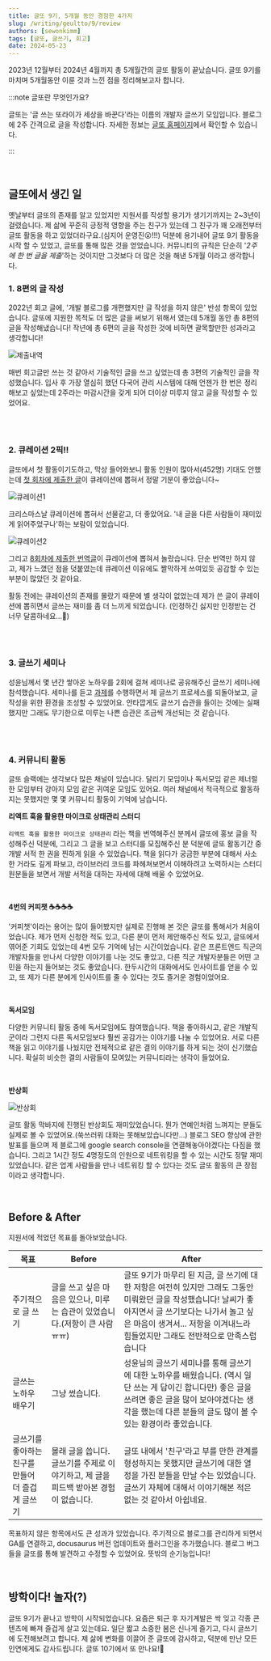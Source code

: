 ```yaml
---
title: 글또 9기, 5개월 동안 경험한 4가지
slug: /writing/geultto/9/review
authors: [sewonkimm]
tags: [글또, 글쓰기, 회고]
date: 2024-05-23
---
```


2023년 12월부터 2024년 4월까지 총 5개월간의 글또 활동이 끝났습니다. 글또 9기를 마치며 5개월동안 이룬 것과 느낀 점을 정리해보고자 합니다.

:::note 글또란 무엇인가요?

글또는 '글 쓰는 또라이가 세상을 바꾼다'라는 이름의 개발자 글쓰기 모임입니다. 블로그에 2주 간격으로 글을 작성합니다. 자세한 정보는 [글또 홈페이지](https://geultto.github.io/blog/geultto-summary/)에서 확인할 수 있습니다.

:::

<br />

## 글또에서 생긴 일

옛날부터 글또의 존재를 알고 있었지만 지원서를 작성할 용기가 생기기까지는 2~3년이 걸렸습니다. 제 삶에 꾸준히 긍정적 영향을 주는 친구가 있는데 그 친구가 꽤 오래전부터 글또 활동을 하고 있었더라구요.(심지어 운영진😮!!!) 덕분에 용기내어 글또 9기 활동을 시작 할 수 있었고, 글또를 통해 많은 것을 얻었습니다. 커뮤니티의 규칙은 단순히 '_2주에 한 번 글을 제출_'하는 것이지만 그것보다 더 많은 것을 해낸 5개월 이라고 생각합니다.

<!--truncate-->

### 1. 8편의 글 작성

2022년 회고 글에, '개발 블로그를 개편했지만 글 작성을 하지 않은' 반성 항목이 있었습니다. 글또에 지원한 목적도 더 많은 글을 써보기 위해서 였는데 5개월 동안 총 8편의 글을 작성해냈습니다! 작년에 총 6편의 글을 작성한 것에 비하면 괄목할만한 성과라고 생각합니다!

![제출내역](./제출내역.png)

매번 회고글만 쓰는 것 같아서 기술적인 글을 쓰고 싶었는데 총 3편의 기술적인 글을 작성했습니다. 입사 후 가장 열심히 했던 다국어 관리 시스템에 대해 언젠가 한 번은 정리해보고 싶었는데 2주라는 마감시간을 갖게 되어 더이상 미루지 않고 글을 작성할 수 있었어요.

<br />
<br />

### 2. 큐레이션 2픽!!

글또에서 첫 활동이기도하고, 막상 들어와보니 활동 인원이 많아서(452명) 기대도 안했는데 [첫 회차에 제출한 글](/blog/dev/i18n/tips)이 큐레이션에 뽑혀서 정말 기분이 좋았습니다~

![큐레이션1](../2024-01-06-post/curation.png)

크리스마스날 큐레이션에 뽑혀서 선물같고, 더 좋았어요. '내 글을 다른 사람들이 재미있게 읽어주었구나'하는 보람이 있었습니다.

![큐레이션2](./큐레이션2.png)

그리고 [8회차에 제출한 번역글](/blog/article/90percent)이 큐레이션에 뽑혀서 놀랐습니다. 단순 번역만 하지 않고, 제가 느꼈던 점을 덧붙였는데 큐레이션 이유에도 짤막하게 쓰여있듯 공감할 수 있는 부분이 많았던 것 같아요.

활동 전에는 큐레이션의 존재를 몰랐기 때문에 별 생각이 없었는데 제가 쓴 글이 큐레이션에 뽑히면서 글쓰는 재미를 좀 더 느끼게 되었습니다. (인정하긴 싫지만 인정받는 건 너무 달콤하네요...🍬)

<br />
<br />

### 3. 글쓰기 세미나

성윤님께서 몇 년간 쌓아온 노하우를 2회에 걸쳐 세미나로 공유해주신 글쓰기 세미나에 참석했습니다. 세미나를 듣고 [과제](/blog/writing)를 수행하면서 제 글쓰기 프로세스를 되돌아보고, 글 작성을 위한 환경을 조성할 수 있었어요. 안타깝게도 글쓰기 습관을 들이는 것에는 실패했지만 그래도 무기한으로 미루는 나쁜 습관은 조금씩 개선되는 것 같습니다.

<br />
<br />

### 4. 커뮤니티 활동

글또 슬랙에는 생각보다 많은 채널이 있습니다. 달리기 모임이나 독서모임 같은 제너럴한 모임부터 강아지 모임 같은 귀여운 모임도 있어요. 여러 채널에서 적극적으로 활동하지는 못했지만 몇 몇 커뮤니티 활동이 기억에 남습니다.

**리액트 훅을 활용한 마이크로 상태관리 스터디**

`리액트 훅을 활용한 마이크로 상태관리` 라는 책을 번역해주신 분께서 글또에 홍보 글을 작성해주신 덕분에, 그리고 그 글을 보고 스터디를 모집해주신 분 덕분에 글또 활동기간 중 개발 서적 한 권을 찐하게 읽을 수 있었습니다. 책을 읽다가 궁금한 부분에 대해서 사소한 거라도 깊게 파보고, 라이브러리 코드를 파헤쳐보면서 이해하려고 노력하시는 스터디원분들을 보면서 개발 서적을 대하는 자세에 대해 배울 수 있었어요.

<br />

**4번의 커피챗 ☕️☕️☕️☕️**

'커피챗'이라는 용어는 많이 들어봤지만 실제로 진행해 본 것은 글또를 통해서가 처음이었습니다. 제가 먼저 신청한 적도 있고, 다른 분이 먼저 제안해주신 적도 있고, 글또에서 엮어준 기회도 있었는데 4번 모두 기억에 남는 시간이었습니다. 같은 프론트엔드 직군의 개발자들을 만나서 다양한 이야기를 나눈 것도 좋았고, 다른 직군 개발자분들은 어떤 고민을 하는지 들어보는 것도 좋았습니다. 한두시간의 대화에서도 인사이트를 얻을 수 있고, 또 제가 다른 분에게 인사이트를 줄 수 있다는 것도 즐거운 경험이었어요.

<br />

**독서모임**

다양한 커뮤니티 활동 중에 독서모임에도 참여했습니다. 책을 좋아하시고, 같은 개발직군이라 그런지 다른 독서모임보다 훨씬 공감가는 이야기를 나눌 수 있었어요. 서로 다른 책을 읽고 이야기를 나눴지만 전체적으로 같은 결의 이야기를 하게 되는 것이 신기했습니다. 확실히 비슷한 결의 사람들이 모여있는 커뮤니티라는 생각이 들었어요.

<br />

**반상회**

![반상회](./반상회.JPG)

글또 활동 막바지에 진행된 반상회도 재미있었습니다. 뭔가 연예인처럼 느껴지는 분들도 실제로 볼 수 있었어요.(쑥쓰러워 대화는 못해보았습니다만...) 블로그 SEO 향상에 관한 발표를 들으며 제 블로그에 google search console을 연결해놓아야겠다는 다짐을 했습니다. 그리고 1시간 정도 4명정도의 인원으로 네트워킹을 할 수 있는 시간도 정말 재미있었습니다. 같은 업계 사람들을 만나 네트워킹 할 수 있다는 것도 글또 활동의 큰 장점이라고 생각합니다.

<br />

## Before & After

지원서에 적었던 목표를 돌아보았습니다.

| 목표                                             | Before                                                                               | After                                                                                                                                                                                                                                    |
| ------------------------------------------------ | ------------------------------------------------------------------------------------ | ---------------------------------------------------------------------------------------------------------------------------------------------------------------------------------------------------------------------------------------- |
| 주기적으로 글 쓰기                               | 글을 쓰고 싶은 마음은 있으나, 미루는 습관이 있었습니다.(저항이 큰 사람ㅠㅠ)          | 글또 9기가 마무리 된 지금, 글 쓰기에 대한 저항은 여전히 있지만 그래도 그동안 미뤄왔던 글을 작성했습니다! 날씨가 좋아지면서 글 쓰기보다는 나가서 놀고 싶은 마음이 생겨서... 저항을 이겨내느라 힘들었지만 그래도 전반적으로 만족스럽습니다 |
| 글쓰는 노하우 배우기                             | 그냥 썼습니다.                                                                       | 성윤님의 글쓰기 세미나를 통해 글쓰기에 대한 노하우를 배웠습니다. (역시 일단 쓰는 게 답이긴 합니다만) 좋은 글을 쓰려면 좋은 글을 많이 보아야겠다는 생각을 했는데 다른 분들의 글도 많이 볼 수 있는 환경이라 좋았습니다.                    |
| 글쓰기를 좋아하는 친구를 만들어 더 즐겁게 글쓰기 | 몰래 글을 씁니다. 글쓰기를 주제로 이야기하고, 제 글을 피드백 받아본 경험이 없습니다. | 글또 내에서 '친구'라고 부를 만한 관계를 형성하지는 못했지만 글쓰기에 대한 열정을 가진 분들을 만날 수는 있었습니다. 글쓰기 자체에 대해서 이야기해본 적은 없는 것 같아서 아쉽네요.                                                         |

목표하지 않은 항목에서도 큰 성과가 있었습니다. 주기적으로 블로그를 관리하게 되면서 GA를 연결하고, docusaurus 버전 업데이트와 플러그인을 추가했습니다. 블로그 버그들을 글또를 통해 발견하고 수정할 수 있었어요. 뜻밖의 순기능입니다!

<br />

## 방학이다! 놀자(?)

글또 9기가 끝나고 방학이 시작되었습니다. 요즘은 퇴근 후 자기계발은 싹 잊고 각종 콘텐츠에 빠져 즐겁게 살고 있는데요. 일단 짧고 소중한 봄은 신나게 즐기고, 다시 글쓰기에 도전해보려고 합니다. 제 삶에 변화를 이끌어 준 글또에 감사하고, 덕분에 만난 모든 인연에게도 감사드립니다. 글또 10기에서 또 만나요!👐
